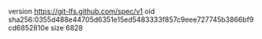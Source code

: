 version https://git-lfs.github.com/spec/v1
oid sha256:0355d488e44705d6351e15ed5483333f857c9eee727745b3866bf9cd6852810e
size 6828

